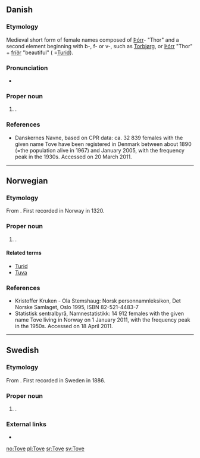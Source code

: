 {{also|tove|to've}}
==Danish==

===Etymology===
Medieval short form of {{etyl|non|da}} female names composed of [[Þórr]]- "Thor" and a second element beginning with b-, f- or v-, such as [[Torbjørg]], or [[Þórr]] "Thor" + [[fríðr]] "beautiful" ( =[[Turid]]).

===Pronunciation===
* {{IPA|/toːvə/|[ˈtˢoːwə]|lang=da}}

===Proper noun===
{{head|da|proper noun}}

# {{given name|female|lang=da}}.

===References===
* [http://www.danskernesnavne.navneforskning.ku.dk/ ] Danskernes Navne, based on CPR data: ca. 32 839 females with the given name Tove have been registered in Denmark between about 1890 (=the population alive in 1967) and January 2005, with the frequency peak in the 1930s. Accessed on 20 March 2011.

----

==Norwegian==

===Etymology===
From {{etyl|da|no}} {{term|Tove|lang=da}}. First recorded in Norway in 1320.

===Proper noun===
{{no-proper noun}}

# {{given name|female|lang=no}}.

====Related terms====
* [[Turid]]
* [[Tuva]]

===References===
* Kristoffer Kruken - Ola Stemshaug: Norsk personnamnleksikon, Det Norske Samlaget, Oslo 1995, ISBN 82-521-4483-7
* [http://www.ssb.no/navn/ ] Statistisk sentralbyrå, Namnestatistikk: 14 912 females with the given name Tove living in Norway on 1 January 2011, with the frequency peak in the 1950s. Accessed on 18 April 2011.

----

==Swedish==

===Etymology===
From {{etyl|da|sv}} {{term|Tove|lang=da}}. First recorded in Sweden in 1886.

===Proper noun===
{{head|sv|proper noun}}

# {{given name|female|lang=sv}}.

===External links===
* {{pedia|Tove}}

[[no:Tove]]
[[pl:Tove]]
[[sr:Tove]]
[[sv:Tove]]